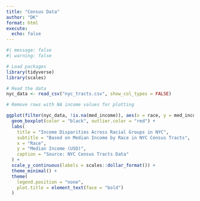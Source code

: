 ```yaml
---
title: "Census Data"
author: "DK"
format: html
execute: 
  echo: false
---
```


```r
#| message: false
#| warning: false

# Load packages
library(tidyverse)
library(scales)

# Read the data
nyc_data <- read_csv("nyc_tracts.csv", show_col_types = FALSE)
```

```r

# Remove rows with NA income values for plotting

ggplot(filter(nyc_data, !is.na(med_income)), aes(x = race, y = med_income, fill = race)) +
  geom_boxplot(color = "black", outlier.color = "red") +
  labs(
    title = "Income Disparities Across Racial Groups in NYC",
    subtitle = "Based on Median Income by Race in NYC Census Tracts",
    x = "Race",
    y = "Median Income (USD)",
    caption = "Source: NYC Census Tracts Data"
  ) +
  scale_y_continuous(labels = scales::dollar_format()) +
  theme_minimal() +
  theme(
    legend.position = "none",
    plot.title = element_text(face = "bold")
  )

```
